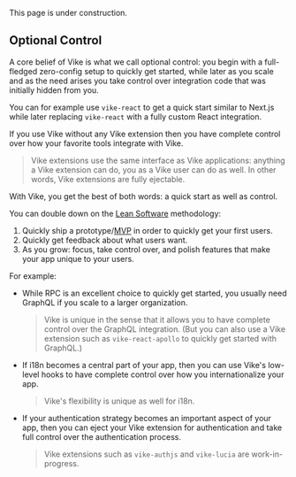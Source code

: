
<Construction>This page is under construction.</Construction>

## Optional Control

A core belief of Vike is what we call optional control: you begin with a full-fledged zero-config setup to quickly get started, while later as you scale and as the need arises you take control over integration code that was initially hidden from you.

You can for example use <Link href="/extensions">`vike-react`</Link> to get a quick start similar to Next.js while later replacing `vike-react` with a fully custom React integration.

If you use Vike without any Vike extension then you have complete control over how your favorite tools integrate with Vike.

> Vike extensions use the same interface as Vike applications: anything a Vike extension can do, you as a Vike user can do as well. In other words, Vike extensions are fully ejectable.

With Vike, you get the best of both words: a quick start as well as control.

You can double down on the [Lean Software](https://en.wikipedia.org/wiki/Lean_startup) methodology:
1. Quickly ship a prototype/[MVP](https://en.wikipedia.org/wiki/Minimum_viable_product) in order to quickly get your first users.
1. Quickly get feedback about what users want.
1. As you grow: focus, take control over, and polish features that make your app unique to your users.

For example:
- While <Link href="/RPC">RPC</Link> is an excellent choice to quickly get started, you usually need GraphQL if you scale to a larger organization.
  > Vike is unique in the sense that it allows you to have complete control over the GraphQL integration. (But you can also use a Vike extension such as `vike-react-apollo` to quickly get started with GraphQL.)
- If <Link href="/i18n">i18n</Link> becomes a central part of your app, then you can use Vike's low-level hooks to have complete control over how you internationalize your app.
  > Vike's flexibility is unique as well for i18n.
- If your authentication strategy becomes an important aspect of your app, then you can eject your Vike extension for authentication and take full control over the authentication process.
  > Vike extensions such as `vike-authjs` and `vike-lucia` are work-in-progress.

